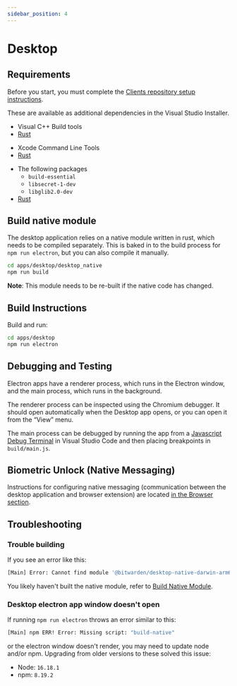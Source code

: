 ```yaml
---
sidebar_position: 4
---
```



# Desktop

## Requirements

Before you start, you must complete the [Clients repository setup instructions](../index.md).

<Tabs groupId="os">
<TabItem value="win" label="Windows" default>

These are available as additional dependencies in the Visual Studio Installer.

- Visual C++ Build tools
- [Rust](https://www.rust-lang.org/tools/install)

</TabItem>
<TabItem value="mac" label="macOS">

- Xcode Command Line Tools
- [Rust](https://www.rust-lang.org/tools/install)

</TabItem>
<TabItem value="lin" label="Linux">

- The following packages
  - `build-essential`
  - `libsecret-1-dev`
  - `libglib2.0-dev`
- [Rust](https://www.rust-lang.org/tools/install)

</TabItem>
</Tabs>

## Build native module

The desktop application relies on a native module written in rust, which needs to be compiled
separately. This is baked in to the build process for `npm run electron`, but you can also compile
it manually.

```bash
cd apps/desktop/desktop_native
npm run build
```

**Note**: This module needs to be re-built if the native code has changed.

## Build Instructions

Build and run:

```bash
cd apps/desktop
npm run electron
```

## Debugging and Testing

Electron apps have a renderer process, which runs in the Electron window, and the main process,
which runs in the background.

The renderer process can be inspected using the Chromium debugger. It should open automatically when
the Desktop app opens, or you can open it from the “View” menu.

The main process can be debugged by running the app from a
[Javascript Debug Terminal](https://code.visualstudio.com/docs/nodejs/nodejs-debugging#_javascript-debug-terminal)
in Visual Studio Code and then placing breakpoints in `build/main.js`.

## Biometric Unlock (Native Messaging)

Instructions for configuring native messaging (communication between the desktop application and
browser extension) are located [in the Browser section](../browser/biometric.mdx).

## Troubleshooting

### Trouble building

If you see an error like this:

```bash
[Main] Error: Cannot find module '@bitwarden/desktop-native-darwin-arm64'
```

You likely haven't built the native module, refer to [Build Native Module](#build-native-module).

### Desktop electron app window doesn't open

If running `npm run electron` throws an error similar to this:

```bash
[Main] npm ERR! Error: Missing script: "build-native"
```

or the electron window doesn't render, you may need to update node and/or npm. Upgrading from older
versions to these solved this issue:

- Node: `16.18.1`
- npm: `8.19.2`
